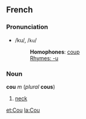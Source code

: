 ==French==
===Pronunciation===
*/ku/, /<tt>ku</tt>/
*:'''Homophones''': [[coup#French|coup]]
*:[[Rhymes:French:-u|Rhymes: -u]]

===Noun===
'''cou''' ''m'' (''plural'' '''cous''')

#[[neck]]

[[et:Cou]]
[[la:Cou]]